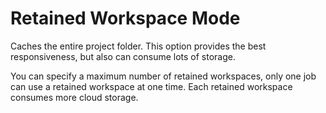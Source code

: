 # Retained Workspace Mode

Caches the entire project folder. This option provides the best responsiveness, but also can consume
lots of storage.

You can specify a maximum number of retained workspaces, only one job can use a retained workspace
at one time. Each retained workspace consumes more cloud storage.

